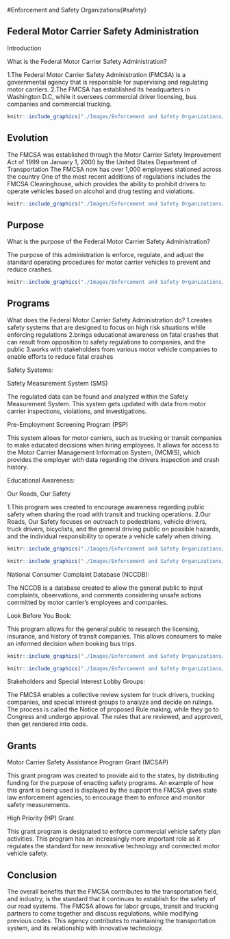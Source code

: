 #Enforcement and Safety Organizations{#safety}

## Federal Motor Carrier Safety Administration{#safety-federal}

Introduction

What is the Federal Motor Carrier Safety Administration? 

1.The Federal Motor Carrier Safety Administration (FMCSA) is a governmental agency that is responsible for supervising and regulating motor carriers.
2.The FMCSA has established its headquarters in Washington D.C, while it oversees commercial driver licensing, bus companies and commercial trucking.

```r
knitr::include_graphics("./Images/Enforcement and Safety Organizations/Federal Motor Carrier Safety Administration.jpg")
```
## Evolution{#safety-evolution}

The FMCSA was established through the Motor Carrier Safety Improvement Act of 1999 on January 1, 2000 by the United States Department of Transportation
The FMCSA now has over 1,000 employees stationed across the country
One of the most recent additions of regulations includes the FMCSA Clearinghouse, which provides the ability to prohibit drivers to operate vehicles based on alcohol and drug testing and violations. 

```r
knitr::include_graphics("./Images/Enforcement and Safety Organizations/DOT.jpg")
```

## Purpose{#safety-Purpose}
What is the purpose of the Federal Motor Carrier Safety Administration? 

The purpose of this administration is enforce, regulate, and adjust the standard operating procedures for motor carrier vehicles to prevent and reduce crashes.


```r
knitr::include_graphics("./Images/Enforcement and Safety Organizations/Purpose.jpg")
```

## Programs{#safety-Programs}
What does the Federal Motor Carrier Safety Administration do?
1.creates safety systems that are designed to focus on high risk situations while enforcing regulations
2.brings educational awareness on fatal crashes that can result from opposition to safety regulations to companies, and the public
3.works with stakeholders from various motor vehicle companies to enable efforts to reduce fatal crashes

Safety Systems: 

Safety Measurement System (SMS)

The regulated data can be found and analyzed within the Safety Measurement System. This system gets updated with data from motor carrier inspections, violations, and investigations.

Pre-Employment Screening Program (PSP)

This system allows for motor carriers, such as trucking or transit companies to make educated decisions when hiring employees.
It allows for access to the Motor Carrier Management Information System, (MCMIS), which provides the employer with data regarding the drivers inspection and crash history.

Educational Awareness:

Our Roads, Our Safety

1.This program was created to encourage awareness regarding public safety when sharing the road with transit and trucking operations.
2.Our Roads, Our Safety focuses on outreach to pedestrians, vehicle drivers, truck drivers, bicyclists, and the general driving public on possible hazards, and the individual responsibility to operate a vehicle safely when driving.


```r
knitr::include_graphics("./Images/Enforcement and Safety Organizations/Educational Awareness.jpg")
```

```r
knitr::include_graphics("./Images/Enforcement and Safety Organizations/Programs.jpg")
```

National Consumer Complaint Database (NCCDB):

The NCCDB is a database created to allow the general public to input complaints, observations, and comments considering unsafe actions committed by motor carrier’s employees and companies.

Look Before You Book:

This program allows for the general public to research the licensing, insurance, and history of transit companies. 
This allows consumers to make an informed decision when booking bus trips.


```r
knitr::include_graphics("./Images/Enforcement and Safety Organizations/Educational Awareness-USDOT.jpg")
```

```r
knitr::include_graphics("./Images/Enforcement and Safety Organizations/National Consumer Complaint Database (NCCDB).jpg")
```

Stakeholders and Special Interest Lobby Groups:

The FMCSA enables a collective review system for truck drivers, trucking companies, and special interest groups to analyze and decide on rulings.
The process is called the Notice of proposed Rule making, while they go to Congress and undergo approval.
The rules that are reviewed, and approved, then get rendered into code.

## Grants{#safety-grants}

Motor Carrier Safety Assistance Program Grant
(MCSAP)

This grant program was created to provide aid to the states, by distributing funding for the purpose of enacting safety programs. 
An example of how this grant is being used is displayed by the support the FMCSA gives state law enforcement agencies, to encourage them to enforce and monitor safety measurements. 

High Priority (HP) Grant

This grant program is designated to enforce commercial vehicle safety plan activities.
This program has an increasingly more important role as it regulates the standard for new innovative technology and connected motor vehicle safety.

## Conclusion {#safety-Conclusion}

The overall benefits that the FMCSA contributes to the transportation field, and industry, is the standard that it continues to establish for the safety of our road systems.
The FMCSA allows for labor groups, transit and trucking partners to come together and discuss regulations, while modifying previous codes.
This agency contributes to maintaining the transportation system, and its relationship with innovative technology. 


